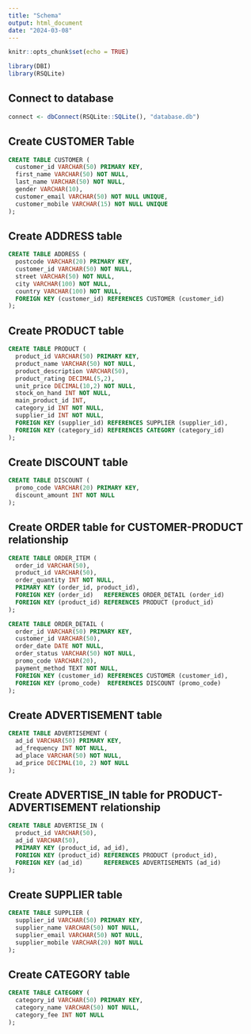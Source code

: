 ```yaml
---
title: "Schema"
output: html_document
date: "2024-03-08"
---
```


```r
knitr::opts_chunk$set(echo = TRUE)
```

```r
library(DBI)
library(RSQLite)
```

## Connect to database

```r
connect <- dbConnect(RSQLite::SQLite(), "database.db")
```

## Create CUSTOMER Table

```sql
CREATE TABLE CUSTOMER (
  customer_id VARCHAR(50) PRIMARY KEY, 
  first_name VARCHAR(50) NOT NULL,
  last_name VARCHAR(50) NOT NULL,
  gender VARCHAR(10),
  customer_email VARCHAR(50) NOT NULL UNIQUE,
  customer_mobile VARCHAR(15) NOT NULL UNIQUE
);
```

## Create ADDRESS table

```sql
CREATE TABLE ADDRESS (
  postcode VARCHAR(20) PRIMARY KEY, 
  customer_id VARCHAR(50) NOT NULL,
  street VARCHAR(50) NOT NULL,
  city VARCHAR(100) NOT NULL,
  country VARCHAR(100) NOT NULL,
  FOREIGN KEY (customer_id) REFERENCES CUSTOMER (customer_id)
);
```

## Create PRODUCT table

```sql
CREATE TABLE PRODUCT (
  product_id VARCHAR(50) PRIMARY KEY, 
  product_name VARCHAR(50) NOT NULL,
  product_description VARCHAR(50),
  product_rating DECIMAL(5,2),
  unit_price DECIMAL(10,2) NOT NULL,
  stock_on_hand INT NOT NULL,
  main_product_id INT,
  category_id INT NOT NULL,
  supplier_id INT NOT NULL,
  FOREIGN KEY (supplier_id) REFERENCES SUPPLIER (supplier_id),
  FOREIGN KEY (category_id) REFERENCES CATEGORY (category_id)
);
```

## Create DISCOUNT table

```sql
CREATE TABLE DISCOUNT (
  promo_code VARCHAR(20) PRIMARY KEY, 
  discount_amount INT NOT NULL
);
```

## Create ORDER table for CUSTOMER-PRODUCT relationship

```sql
CREATE TABLE ORDER_ITEM (
  order_id VARCHAR(50),
  product_id VARCHAR(50),
  order_quantity INT NOT NULL,
  PRIMARY KEY (order_id, product_id),
  FOREIGN KEY (order_id)   REFERENCES ORDER_DETAIL (order_id)
  FOREIGN KEY (product_id) REFERENCES PRODUCT (product_id)
);
```

```sql
CREATE TABLE ORDER_DETAIL (
  order_id VARCHAR(50) PRIMARY KEY,
  customer_id VARCHAR(50), 
  order_date DATE NOT NULL,
  order_status VARCHAR(50) NOT NULL, 
  promo_code VARCHAR(20),
  payment_method TEXT NOT NULL,
  FOREIGN KEY (customer_id) REFERENCES CUSTOMER (customer_id),
  FOREIGN KEY (promo_code)  REFERENCES DISCOUNT (promo_code)
);
```

## Create ADVERTISEMENT table

```sql
CREATE TABLE ADVERTISEMENT (
  ad_id VARCHAR(50) PRIMARY KEY, 
  ad_frequency INT NOT NULL,
  ad_place VARCHAR(50) NOT NULL,
  ad_price DECIMAL(10, 2) NOT NULL
);
```

## Create ADVERTISE_IN table for PRODUCT-ADVERTISEMENT relationship

```sql
CREATE TABLE ADVERTISE_IN (
  product_id VARCHAR(50),
  ad_id VARCHAR(50),
  PRIMARY KEY (product_id, ad_id),
  FOREIGN KEY (product_id) REFERENCES PRODUCT (product_id),
  FOREIGN KEY (ad_id)      REFERENCES ADVERTISEMENTS (ad_id)
);
```

## Create SUPPLIER table

```sql
CREATE TABLE SUPPLIER (
  supplier_id VARCHAR(50) PRIMARY KEY, 
  supplier_name VARCHAR(50) NOT NULL,
  supplier_email VARCHAR(50) NOT NULL,
  supplier_mobile VARCHAR(20) NOT NULL
);
```

## Create CATEGORY table

```sql
CREATE TABLE CATEGORY (
  category_id VARCHAR(50) PRIMARY KEY, 
  category_name VARCHAR(50) NOT NULL,
  category_fee INT NOT NULL
);
```
